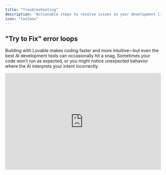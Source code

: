 ```yaml
---
title: "Troubleshooting"
description: "Actionable steps to resolve issues in your development lifecycle."
icon: "toolbox"
---
```


## "Try to Fix" error loops

Building with Lovable makes coding faster and more intuitive—but even the best AI development tools can occasionally hit a snag. Sometimes your code won’t run as expected, or you might notice unexpected behavior where the AI interprets your intent incorrectly.

<iframe width="100%" height="315" src="https://www.youtube.com/embed/0W8bsbHh2p8?si=UEwMmMxl6Ch3yxdA" title="YouTube video player" frameBorder="0" allow="accelerometer; autoplay; clipboard-write; encrypted-media; gyroscope; picture-in-picture; web-share" referrerPolicy="strict-origin-when-cross-origin" allowFullScreen />

Here’s a step-by-step guide to help you navigate issues and get back on track:

<Steps>
  <Step title="Use the 'Try to Fix' Button First">
    Click the **Try to Fix** button when an error shows up. Lovable will scan your logs, detect the issue, and attempt a quick fix. It's your fastest first move. If that doesn't work, it's time to dig deeper.
  </Step>
  <Step title="Diagnose Unexpected Behavior">
    Your code may run without errors but not behave as intended. That’s **unexpected behavior**—harder to spot and harder to fix. Try this:

    - **Review your original prompt** to confirm your instructions.
    - **Break it down**: Check individual components and logic.
    - **Add visuals**: Use screenshots to clarify what went wrong.
  </Step>
  <Step title="Write More Effective Prompts">
    Clear, structured prompts lead to better results. Use this format:

    1. **Project Overview** – What are you building?
    2. **Page Structure** – List key pages/components.
    3. **Navigation Logic** – Describe user flow.
    4. **Visual Aids** – Upload wireframes or screenshots.
    5. **Implementation Steps** – Lay out the build order.
  </Step>
  <Step title="Build in Logical Order">
    Structure matters. Follow this recommended flow:

    1. Create layout and pages.
    2. Connect Supabase or your backend.
    3. Set up authentication and user roles.
    4. Plan and organize feature logic.
    5. Prompt Lovable to implement features.
  </Step>
  <Step title="Use Chat-Only Mode for Clarity">
    When unsure, switch to **Chat-Only Mode**:

    - Ask Lovable to **analyze your project state**.
    - Request a **recap of attempted solutions**.
    - Prompt for **new directions** to solve persistent problems.
  </Step>
  <Step title="If You're Still Stuck: Advanced Tactics">
    Still no luck? Try this:

    - **Be exact** – Describe the bug and your expectations clearly.
    - **Use images** – Screenshots or videos help illustrate problems.
    - **Ask directly** – _"What else can we try?"_
    - **Rollback** – Restore to a working version and rebuild incrementally.
  </Step>
</Steps>

## What’s Going Wrong? Common Troubleshooting Areas

Troubleshooting generally falls into these categories:

1. **UI or Layout Glitches**

2. **API or Backend Issues**

3. **Prompt Misinterpretations**

4. **AI Unresponsiveness or Misbehavior**

5. **Platform or Integration Errors**

Use the accordions below to identify specific issues and actions:

### General issues

<AccordionGroup>
  <Accordion title="Need a fast diagnosis?">
    Jump into Chat-Only Mode and type: _"Something’s off. Can you walk me through what's happening and what you've tried?"_
  </Accordion>
  <Accordion title="UI or Layout Problems">
    - Check component hierarchy and styles.
- Use screenshots to explain visual bugs.
- Prompt Lovable with: *"Why is this element misaligned? Fix it."*
  </Accordion>
  <Accordion title="API & Backend Issues">
  - Ensure your API schema is current.
    - Validate environment variables and credentials.
    - Ask Lovable: *"What methods are being used in this call?"*
  </Accordion>
  <Accordion title="When completely stuck">
    - Prompt: "Take a step back. Analyze the error and suggest a different approach."
    - Break the task into smaller parts instead of solving everything at once.
    - Use the revert button if errors persist.
  </Accordion>
  <Accordion title="Loading errors">
    This should not happen at all. Please report to the support team.
  </Accordion>
  <Accordion title="Code sandbox error">
    This should not happen at all. Please report to the support team.
  </Accordion>
  <Accordion title="Not found preview or spinning up sandbox">
    This should not happen at all. Try a hard refresh. If unresolved, contact support.
  </Accordion>
</AccordionGroup>

### AI Reliability

- Refine prompts with clear structure.
- Use Chat-Only Mode to test ideas safely.
- Ask Lovable to explain why it chose a particular implementation.

<AccordionGroup>
  <Accordion title="Avoiding AI mistakes in prompt engineering">
    - Keep prompts clear and structured.
    - Use reverse meta prompting to refine results.
    - Test in chat mode before applying major changes.
  </Accordion>
  <Accordion title="AI not responding">
    This should not happen at all. Please report to the support team in case the Lovable AI is not responding.
  </Accordion>
  <Accordion title="Persistent Fix error loops">
    Adjust your input and prompts to help the AI understand the changes you’re trying to make or engage the AI in chat mode for step-by-step guidance and tailored suggestions to break the loop.
  </Accordion>
  <Accordion title="Refactor broke everything">
    Making smaller, incremental changes can help bypass this issue. If the problem persists, go to the history of your codebase to restore a stable version or use chat mode to debug and search for advice.
  </Accordion>
  <Accordion title="Error loops, AI not resolving, AI hallucinations or breaking things">
    No worries, that happens. Please revert to a stable version and for the next prompt, be more specific, use the visual editing tool and add a knowledge file to give more context.
  </Accordion>
  <Accordion title="AI not doing changes">
    It's likely a symptom of the AI editing files it wasn’t supposed to or getting confused. Be super specific for your next prompt, and if it doesn't work, go into the code to edit it manually.
  </Accordion>
  <Accordion title="Chat mode not responding or incomplete">
    This error was fixed by our engineering team and should not happen. Please report if it happens again.
  </Accordion>
  <Accordion title="Unexpected Crashes, Errors, or Loops">
    - Don’t keep retrying the same prompt. Rephrase or simplify.
- Ask Lovable: *"List all the fixes we’ve tried so far."*
- If broken, rollback and rebuild one step at a time.
  </Accordion>
</AccordionGroup>

### Core functionalities

<AccordionGroup>
  <Accordion title="Preview is white">
    - A blank preview often signals a runtime error. Check console logs.
- Use chat to walk through potential fixes.
- Try a hard refresh or revert to a known working state.
  </Accordion>
  <Accordion title="Rollback fails">
    If you are unable to revert to a previous state of your project, submit a bug report to our support engineering team.
  </Accordion>
  <Accordion title="Unpublish or deactivate projects">
    It's not currently possible to unpublish your project.
  </Accordion>
  <Accordion title="Kicking me out of my project">
    This error was fixed by our engineering team and should not happen. Please report if it happens again.
  </Accordion>
  <Accordion title="Remix does not work, no Supabase connection">
    That should not happen. Please report to the support team if it happens.
  </Accordion>
  <Accordion title="Loading profile error">
    That should not happen. Please report to the support team if it happens.
  </Accordion>
  <Accordion title="Email unsubscribe button not working">
    This should never happen and you are absolutely right to be angry. This is likely an issue with our CRM or email provider. Please reach out to support to fix this immediately.
  </Accordion>
  <Accordion title="Unexpected logout or access loss">
    Contact our support engineers directly.
  </Accordion>
  <Accordion title="Challenges with larger projects">
    - Repeated edits accumulate processing history and slow down response time. Try refreshing your session or breaking tasks into smaller segments.
    - Large and complex codebases need more resources. Consider refactoring.
    - Extended Lovable AI use may strain browser memory. Restart your browser or switch browsers.\
      If performance continues to degrade, contact support with your use case.
  </Accordion>
</AccordionGroup>

### Supabase issues

<AccordionGroup>
  <Accordion title="Error with Edge Functions">
    Tell Lovable AI what’s happening and it will fix the error or suggest changes.
  </Accordion>
  <Accordion title="Setting Environment Variables">
    Double-check syntax and variable names. Refer to the [Supabase docs](https://supabase.com/docs) for help.
  </Accordion>
  <Accordion title="Supabase connection is lost">
    Disconnect and reconnect Supabase. This could be due to an integration update.
  </Accordion>
  <Accordion title="Remix does not work with Supabase">
    For security reasons, remixing projects connected to Supabase is disabled to prevent vulnerabilities.
  </Accordion>
  <Accordion title="Project not found">
    That should not happen. Please report to the support team.
  </Accordion>
  <Accordion title="HTTP Fetch failures">
    This means the server is not responding. Use chat mode—Lovable has access to Supabase logs to debug this.
  </Accordion>
  <Accordion title="Stream interrupted">
    Likely due to invalid credentials or Supabase config issues. Should be fixed by engineering.
  </Accordion>
  <Accordion title="Role-Based Security (RLS) in Supabase">
    If RLS is enabled:

    - Define clear read/write policies.
    - Test queries in Supabase SQL editor.
    - Ensure users are authenticated before making requests.
  </Accordion>
</AccordionGroup>

### Stripe issues

<AccordionGroup>
  <Accordion title="Stripe error">
    Try a different card or bank. If the issue persists, contact support.
  </Accordion>
  <Accordion title="You accidentally have two active subscriptions">
    No worries. Report it to support—it’s a simple fix.
  </Accordion>
  <Accordion title="Cancel your subscription">
    You can do it yourself from the Settings page through your Stripe account.
  </Accordion>
</AccordionGroup>

### GitHub issues

<AccordionGroup>
  <Accordion title="Can’t push to GitHub">
    You may have deleted the GitHub repo. [Restore it here](https://docs.github.com/en/repositories/creating-and-managing-repositories/restoring-a-deleted-repository).
  </Accordion>
  <Accordion title="Branches are broken">
    You’re currently unable to switch branches. This is a labs feature and may be unstable; use cautiously.
  </Accordion>
  <Accordion title="Repository management and account syncing">
    - Ensure [GitHub access permissions](https://docs.lovable.dev/integrations/git-integration) are set correctly.
    - Use rollback for undoing accidental changes. Your projects are backed up.
  </Accordion>
  <Accordion title="You deleted your repository and now nothing works">
    [Restore your repository](https://docs.github.com/en/repositories/creating-and-managing-repositories/restoring-a-deleted-repository).
  </Accordion>
</AccordionGroup>

### In-project issues

<AccordionGroup>
  <Accordion title="Setup wizard-style flows">
    Lovable supports setup wizards and assessments, but complex multi-step flows can loop or break. Try:

    - Breaking down steps clearly
    - Validating inputs
    - Reviewing conditional logic
    - Testing user scenarios

    If the problem persists, contact support with setup details.
  </Accordion>
  <Accordion title="Branches are broken">
    You’re currently unable to switch branches. This is a labs feature and may be unstable.
  </Accordion>
  <Accordion title="You deleted your repository and now nothing works">
    [Restore your repository](https://docs.github.com/en/repositories/creating-and-managing-repositories/restoring-a-deleted-repository).
  </Accordion>
</AccordionGroup>


### Need more help?

Still facing problems? Here’s what to do:

- Use [Chat-Only Mode](https://lovable.dev/chat) to get real-time suggestions.
- Report bugs via [Feedback Portal](https://feedback.lovable.dev/).
- Paid users can contact [Support](https://lovable.dev/support).

## Comprehensive Debugging Manual

[This document](https://docs.google.com/document/d/1dfIy5rtkPN9Zi4smX1VAbfbhAiEyBvVw8p7B8kJiEVs/edit?tab=t.0) was created by a Discord community member who has mastered the AI space.

### Instructions

1. **Download** the file as Markdown and name it: `Comprehensive_Debugging_Manual.md`.
2. **Upload** it to your project's GitHub repository.
3. **Prompt Lovable**:\
   `"Read this document. Let me know if it helps. Then, create a prompt that I should use to troubleshoot this issue: {paste the issue}."`
4. When Lovable suggests a fix, respond:\
   `"Before you proceed, explain in great detail: Why do you think this will work? Wait for my approval."`